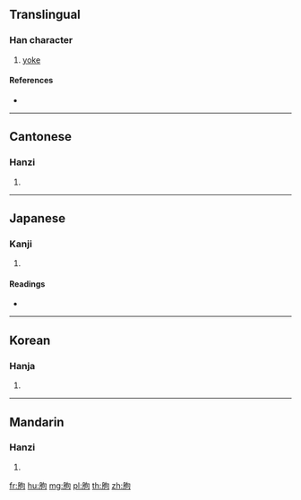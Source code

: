 {{character info/new}}
{{also|朐}}
==Translingual==

===Han character===
{{Han char|rn=130|rad=肉|as=05|sn=9|four=77220|canj=BPR,XBPR}}

# [[yoke]]

====References====
* {{Han ref|kx=0977.180|dkj=29360|dj=1429.080|hdz=32062.040|uh=80CA|ud=32970|bh=D061|bd=53345}}

----

==Cantonese==

===Hanzi===
{{yue-hanzi|jyut=keoi4|y=keui4}}

# {{defn|lang=yue|sort=肉05}}

----

==Japanese==

===Kanji===
{{ja-kanji|grade=|rs=肉05}}

# {{defn|lang=ja|sort=肉05}}

====Readings====
* {{ja-readings|on=[[く]] (ku), [[ぐ]] (gu), [[きょう]] (kyō), [[こく]] (koku)|kun=|nanori=}}

----

==Korean==

===Hanja===
{{ko-hanja|hangeul=구|eumhun=|rv=gu|mr=ku|y=kwu}}

# {{defn|lang=ko|sort=肉05}}

----

==Mandarin==

===Hanzi===
{{cmn-hanzi|pin=[[qú]] ([[qu2]])|wg=ch'ü<sup>2</sup>}}

# {{defn|lang=cmn|sort=肉05}}

[[fr:胊]]
[[hu:胊]]
[[mg:胊]]
[[pl:胊]]
[[th:胊]]
[[zh:胊]]